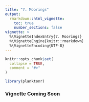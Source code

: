 ```yaml
---
title: "7. Moorings"
output: 
  rmarkdown::html_vignette:
    toc: true
    number_sections: false
vignette: >
  %\VignetteIndexEntry{7. Moorings}
  %\VignetteEngine{knitr::rmarkdown}
  %\VignetteEncoding{UTF-8}
---
```


```r
knitr::opts_chunk$set(
  collapse = TRUE,
  comment = "#>"
)
```

```r
library(planktonr)
```

### Vignette Coming Soon
